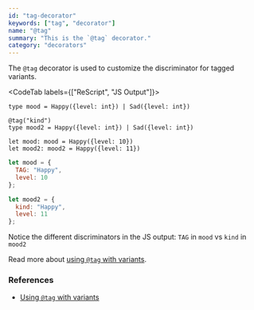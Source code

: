 ```yaml
---
id: "tag-decorator"
keywords: ["tag", "decorator"]
name: "@tag"
summary: "This is the `@tag` decorator."
category: "decorators"
---
```


The `@tag` decorator is used to customize the discriminator for tagged variants.

<CodeTab labels={["ReScript", "JS Output"]}>

```res
type mood = Happy({level: int}) | Sad({level: int})

@tag("kind")
type mood2 = Happy({level: int}) | Sad({level: int})

let mood: mood = Happy({level: 10})
let mood2: mood2 = Happy({level: 11})

```

```js
let mood = {
  TAG: "Happy",
  level: 10
};

let mood2 = {
  kind: "Happy",
  level: 11
};
```

</CodeTab>

Notice the different discriminators in the JS output: `TAG` in `mood` vs `kind` in `mood2`

Read more about [using `@tag` with variants](variant.md#tagged-variants).

### References

* [Using `@tag` with variants](variant.md#tagged-variants)
